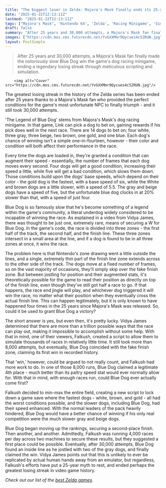 ```yaml
---
title: "The biggest loser in Zelda: Majora's Mask finally ends its 25-year losing streak, as 30,000 brute-force attempts finally debunk the myth of Blue Dog"
date: "2025-01-22T12:13:11Z"
lastmod: "2025-01-22T12:13:11Z"
tags: ["Majora's Mask", 'Nintendo 64', 'Zelda', 'Racing Minigame', 'Simulation']
draft: false
summary: "After 25 years and 30,000 attempts, a Majora's Mask fan finally made the notoriously slow Blue Dog win the game's dog racing minigame, ending a legendary losing streak through meticulous scripting and simulation."
images: ["https://cdn.mos.cms.futurecdn.net/YvGXXMmr9Qycues4c52RUN.jpg"]
layout: PostSimple
---
```

> After 25 years and 30,000 attempts, a Majora's Mask fan finally made the notoriously slow Blue Dog win the game's dog racing minigame, ending a legendary losing streak through meticulous scripting and simulation.


        <img alt="Cover" src="https://cdn.mos.cms.futurecdn.net/YvGXXMmr9Qycues4c52RUN.jpg"/>
        
The greatest losing streak in the history of the Zelda series has been ended after 25 years thanks to a Majora's Mask fan who provided the perfect conditions for the game's most unfortunate NPC to finally triumph - and it still took 30,000 attempts.

'The Legend of Blue Dog' stems from Majora's Mask's dog racing minigame. In that game, Link can pick a dog to bet on, gaining rewards if his pick does well in the next race. There are 14 dogs to bet on; four white, three gray, three beige, two brown, one gold, and one blue. Each dog's chance of winning isn't a simple one-in-fourteen, however - their color and condition will both affect their performance in the race. 

Every time the dogs are loaded in, they're granted a condition that can augment their speed - essentially, the number of frames that each dog moves every second. Four dogs will get a good condition, increasing their speed a little, while five will get a bad condition, which slows them down. Those conditions build upon the dogs' base speeds, which depend on their color - the gold dog is the fastest, with a base speed of six, while the White and brown dogs are a little slower, with a speed of 5.5. The gray and beige dogs have a speed of five, but the unfortunate blue dog clocks in at 20% slower than that, with a speed of just four.

Blue Dog is so famously slow that he's become something of a legend within the game's community, a literal underdog widely considered to be incapable of winning the race. As explained in a video from Vidya James, there was thought to be just one, extremely rare, means of securing a W for Blue Dog. In the game's code, the race is divided into three zones - the first half of the track, the second half, and the finish line. These three zones intersect in a small area at the line, and if a dog is found to be in all three zones at once, it wins the race.

The problem here is that Nintendo's zone drawing went a little outside the lines, and a single, extremely thin part of the finish line zone extends across to the other side of the track. The dogs move at a fixed number of frames, so on the vast majority of occasions, they'll simply skip over the fake finish zone. But between jostling for position and their augmented stats, it's theoretically possible for the game to read their position as directly on top of the finish line, even though they've still got half a race to go. If that happens, the race end jingle will play, and whichever dog triggered it will win the race, no matter what their position when they eventually cross the actual finish line. This can happen legitimately, but it is only known to have happened four times in the 25 years since Majora's Mask was released. So, could it be used to grant Blue Dog a victory?

The short answer is yes, but even then, it's pretty lucky. Vidya James determined that there are more than a trillion possible ways that the race can play out, making it impossible to accomplish without some help. With that in mind, one of their viewers, Falkush, created a script to allow them to simulate thousands of races in relatively little time. It still took more than 8,000 attempts, but eventually, Blue Dog coincided with the fake finish zone, claiming its first win in recorded history.

That 'win,' however, could be argued to not really count, and Falkush had more work to do. In one of those 8,000 runs, Blue Dog claimed a legitimate 4th place - much better than its paltry speed stat would ever normally allow for. With that in mind, with enough races run, could Blue Dog ever actually come first?

Falkush decided to min-max the entire field, creating a new script to lock down a game save where the fastest dogs - white, brown, and gold - all had the worst conditions possible, and the slower dogs, including Blue Dog, had their speed enhanced. With the normal leaders of the pack heavily hindered, Blue Dog would have a better chance of winning if his only real competition were the much slower gray and beige dogs. 

Blue Dog began moving up the rankings, securing a second-place finish. Then another, and another. Admittedly, Falkush was running 4,000 races per day across two machines to secure these results, but they suggested a first place could be possible. Eventually, after 30,000 attempts, Blue Dog found an inside line as he jostled with two of the gray dogs, and finally claimed the win. Vidya James points out that this is unlikely to ever be replicated by actual human hands away from an emulator, but regardless, Falkush's efforts have put a 25-year myth to rest, and ended perhaps the greatest losing streak in video game history.

*Check out our list of the *[<em>best Zelda games</em>](https://www.gamesradar.com/best-zelda-games/)*.*
        